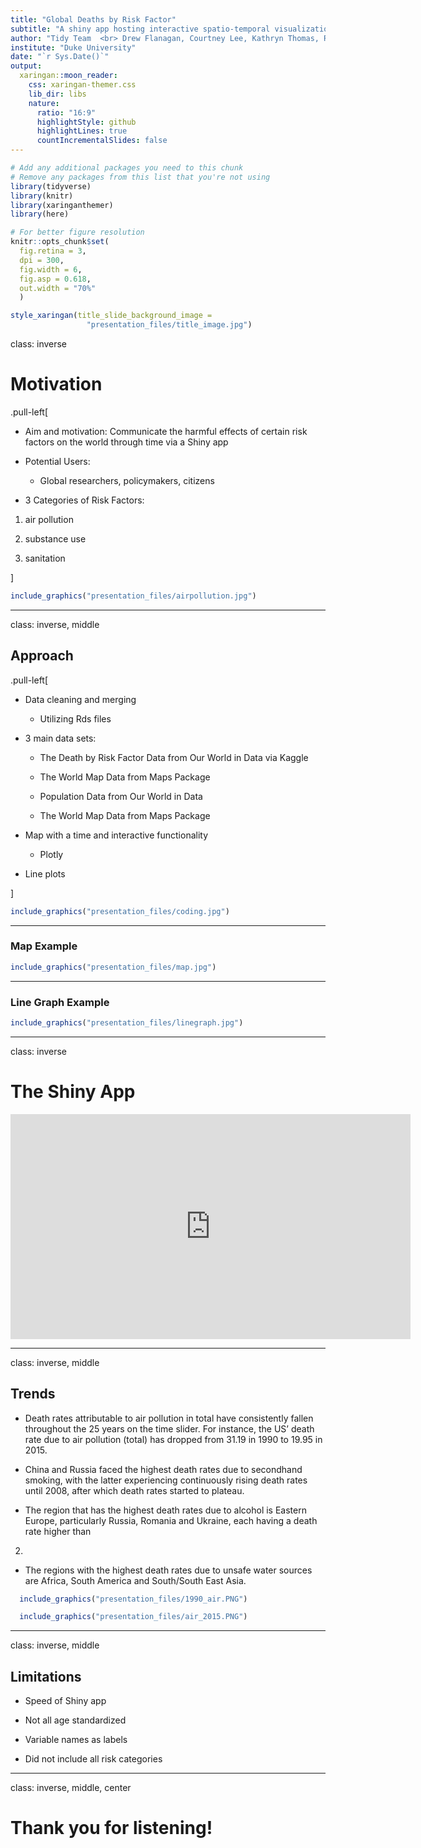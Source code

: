 ```yaml
---
title: "Global Deaths by Risk Factor"
subtitle: "A shiny app hosting interactive spatio-temporal visualizations. "
author: "Tidy Team  <br> Drew Flanagan, Courtney Lee, Kathryn Thomas, Raghav Rasal"
institute: "Duke University"
date: "`r Sys.Date()`"
output:
  xaringan::moon_reader:
    css: xaringan-themer.css
    lib_dir: libs
    nature:
      ratio: "16:9"
      highlightStyle: github
      highlightLines: true
      countIncrementalSlides: false
---
```


```r
# Add any additional packages you need to this chunk
# Remove any packages from this list that you're not using
library(tidyverse)
library(knitr)
library(xaringanthemer)
library(here)
```

```r
# For better figure resolution
knitr::opts_chunk$set(
  fig.retina = 3, 
  dpi = 300, 
  fig.width = 6, 
  fig.asp = 0.618, 
  out.width = "70%"
  )
```

```r
style_xaringan(title_slide_background_image = 
                 "presentation_files/title_image.jpg")
```

class: inverse

# Motivation 

.pull-left[

- Aim and motivation: Communicate the harmful effects of certain risk factors on 
the world through time via a Shiny app

- Potential Users:

  - Global researchers, policymakers, citizens

- 3 Categories of Risk Factors: 

1. air pollution

2. substance use

3. sanitation
  
]

```r
include_graphics("presentation_files/airpollution.jpg")
```

---

class: inverse, middle

## Approach

.pull-left[

- Data cleaning and merging
  
  - Utilizing Rds files
  
- 3 main data sets:

  - The Death by Risk Factor Data from Our World in Data via Kaggle 
  
  - The World Map Data from Maps Package
  
  - Population Data from Our World in Data
  
  - The World Map Data from Maps Package
  
- Map with a time and interactive functionality

  - Plotly

- Line plots 

]

```r
include_graphics("presentation_files/coding.jpg")
```

---

### Map Example

```r
include_graphics("presentation_files/map.jpg")
```

---

### Line Graph Example

```r
include_graphics("presentation_files/linegraph.jpg")
```

---

class: inverse

# The Shiny App

<iframe height="360" width="640" src="https://warpwire.duke.edu/w/-VUGAA/" frameborder="0" scrolling="0" allow="autoplay *; encrypted-media *; fullscreen *; picture-in-picture *;" allowfullscreen></iframe>

---

class: inverse, middle

## Trends

- Death rates attributable to air pollution in total have consistently fallen 
throughout the 25 years on the time slider. For instance, the US’ death rate due 
to air pollution (total) has dropped from 31.19 in 1990 to 19.95 in 2015. 

- China and Russia faced the highest death rates due to secondhand smoking, with 
the latter experiencing continuously rising death rates until 2008, after which 
death rates started to plateau. 

- The region that has the highest death rates due to alcohol is Eastern Europe, 
particularly Russia, Romania and Ukraine, each having a death rate higher than 
2.

- The regions with the highest death rates due to unsafe water sources are 
Africa, South America and South/South East Asia. 


```r
  include_graphics("presentation_files/1990_air.PNG")
```

```r
  include_graphics("presentation_files/air_2015.PNG")
```
---

class: inverse, middle

## Limitations

- Speed of Shiny app

- Not all age standardized

- Variable names as labels

- Did not include all risk categories



---

class: inverse, middle, center

# Thank you for listening!



